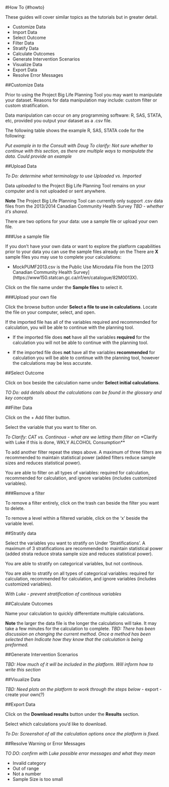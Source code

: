 #How To {#howto}

These guides will cover similar topics as the tutorials but in greater detail.

- Customize Data
- Import Data
- Select Outcome
- Filter Data
- Stratify Data
- Calculate Outcomes
- Generate Intervention Scenarios
- Visualize Data
- Export Data
- Resolve Error Messages


##Customize Data

Prior to using the Project Big Life Planning Tool you may want to manipulate your dataset. Reasons for data manipulation may include: custom filter or custom stratification. 

Data manipulation can occur on any programming software: R, SAS, STATA, etc, provided you output your dataset as a .csv file. 

The following table shows the example R, SAS, STATA code for the following:

*Put example in to the Consult with Doug*
*To clarify: Not sure whether to continue with this section, as there are multiple ways to manipulate the data. Could provide an example*



##Upload Data 

*To Do: determine what terminology to use Uploaded vs. Imported*

Data *uploaded* to the Project Big Life Planning Tool remains on your computer and is not uploaded or sent anywhere. 

**Note** The Project Big Life Planning Tool can currently only support .csv data files from the 2013/2014 Canadian Community Health Survey *TBD - whether it's shared*.

There are two options for your data: use a sample file or upload your own file. 

###Use a sample file

If you don't have your own data or want to explore the platform capabilities prior to your data you can use the sample files already on the There are **X** sample files you may use to complete your calculations:

- MockPUMF2013.csv is the Public Use Microdata File from the [2013 Canadian Community Health Survey] (https://www150.statcan.gc.ca/n1/en/catalogue/82M0013X). 

Click on the file name under the **Sample files** to select it. 

###Upload your own file

Click the browse button under **Select a file to use in calculations**. 
Locate the file on your computer, select, and open. 

If the imported file has all of the variables required and recommended for calculation, you will be able to continue with the planning tool. 

- If the imported file does **not** have all the variables **required** for the calculation you will not be able to continue with the planning tool.

- If the imported file does **not** have all the variables **recommended** for calculation you will be able to continue with the planning tool, however the calculations may be less accurate. 


##Select Outcome

Click on box beside the calculation name under **Select initial calculations**.

*TO Do: add details about the calculations can be found in the glossary and key concepts*


##Filter Data

Click on the + Add filter button.

Select the variable that you want to filter on. 

*To Clarify: CAT vs. Continous - what are we letting them filter on*
*Clarify with Luke if this is done, WKLY ALCOHOL Consumption**

To add another filter repeat the steps above. A maximum of three filters are recommended to maintain statistical power (added filters reduce sample sizes and reduces statistical power). 

You are able to filter on all types of variables: required for calculation, recommended for calculation, and ignore variables (includes customized variables).

###Remove a filter

To remove a filter entirely, click on the trash can beside the filter you want to delete.

To remove a level within a filtered variable, click on the 'x' beside the variable level.


##Stratify data

Select the variables you want to stratify on Under 'Stratifications'. A maximum of 3 stratifications are recommended to maintain statistical power (added strata reduce strata sample size and reduces statistical power).

You are able to stratify on categorical variables, but not continous.

You are able to stratify on all types of categorical variables: required for calculation, recommended for calculation, and ignore variables (includes customized variables).

*With Luke - prevent stratification of continous variables*



##Calculate Outcomes

Name your calculation to quickly differentiate multiple calculations.

**Note** the larger the data file is the longer the calculations will take. It may take a few minutes for the calculation to complete. *TBD: There has been discussion on changing the current method. Once a method has been selected then Indicate how they know that the calculation is being preformed.*



##Generate Intervention Scenarios

*TBD: How much of it will be included in the platform. Will inform how to write this section*


##Visualize Data

*TBD: Need plots on the platform to work through the steps below*
- export
- create your own(?)



##Export Data

Click on the **Download results** button under the **Results** section.

Select which calculations you'd like to download. 

*To Do: Screenshot of all the calculation options once the platform is fixed.*



##Resolve Warning or Error Messages

*TO DO: confirm with Luke possible error messages and what they mean*

- Invalid category
- Out of range
- Not a number
- Sample Size is too small

